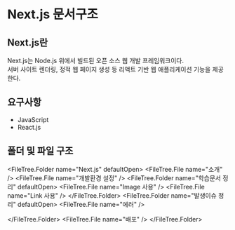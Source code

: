 
# Next.js 문서구조

## Next.js란
Next.js는 Node.js 위에서 빌드된 오픈 소스 웹 개발 프레임워크이다.  
서버 사이트 렌더링, 정적 웹 페이지 생성 등 리액트 기반 웹 애플리케이션 기능을 제공한다.  


## 요구사항

- JavaScript
- React.js

## 폴더 및 파일 구조

<FileTree.Folder name="Next.js" defaultOpen>
  <FileTree.File name="소개" />
  <FileTree.File name="개발환경 설정" />
  <FileTree.Folder name="학습문서 정리" defaultOpen>
    <FileTree.File name="Image 사용" />
    <FileTree.File name="Link 사용" />
  </FileTree.Folder>
  <FileTree.Folder name="발생이슈 정리" defaultOpen>
  <FileTree.File name="에러" />

  </FileTree.Folder>
  <FileTree.File name="배포" />
</FileTree.Folder>
